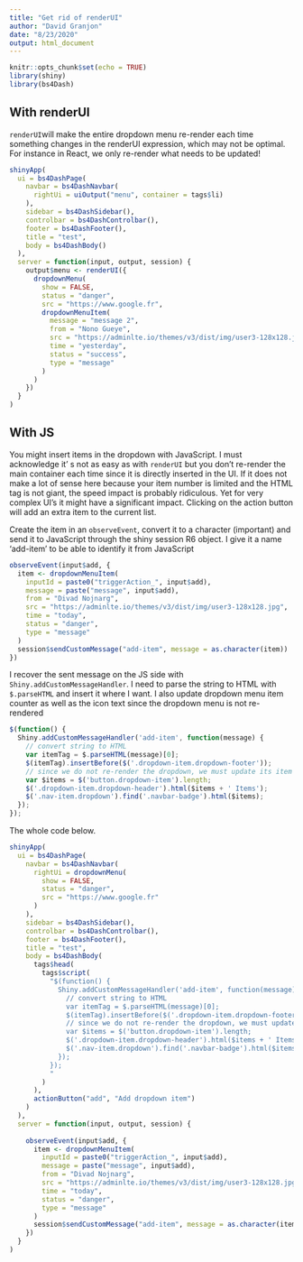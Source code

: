 ```yaml
---
title: "Get rid of renderUI"
author: "David Granjon"
date: "8/23/2020"
output: html_document
---
```


```r
knitr::opts_chunk$set(echo = TRUE)
library(shiny)
library(bs4Dash)
```

## With renderUI

`renderUI`will make the entire dropdown menu re-render each time something changes in the renderUI expression, which may not be optimal. For instance in React, we only re-render what needs to be updated!

```r
shinyApp(
  ui = bs4DashPage(
    navbar = bs4DashNavbar(
      rightUi = uiOutput("menu", container = tags$li)
    ),
    sidebar = bs4DashSidebar(),
    controlbar = bs4DashControlbar(),
    footer = bs4DashFooter(),
    title = "test",
    body = bs4DashBody()
  ),
  server = function(input, output, session) {
    output$menu <- renderUI({
      dropdownMenu(
        show = FALSE,
        status = "danger",
        src = "https://www.google.fr",
        dropdownMenuItem(
          message = "message 2",
          from = "Nono Gueye",
          src = "https://adminlte.io/themes/v3/dist/img/user3-128x128.jpg",
          time = "yesterday",
          status = "success",
          type = "message"
        )
      )
    })
  }
)
```

## With JS
You might insert items in the dropdown with JavaScript. I must acknowledge it' s not as easy as with `renderUI` but you don't re-render the main container each time since it is directly inserted in the UI. If it does not make a lot of sense here because your item number is limited and the HTML tag is not giant, the speed impact is probably ridiculous. Yet for very complex UI's it might have a significant impact. Clicking on the action button will add an extra item to the current list.

Create the item in an `observeEvent`, convert it to a character (important) and send it to JavaScript through the shiny session R6 object. I give it a name 'add-item' to be able to identify it from JavaScript

```r
observeEvent(input$add, {
  item <- dropdownMenuItem(
    inputId = paste0("triggerAction_", input$add),
    message = paste("message", input$add),
    from = "Divad Nojnarg",
    src = "https://adminlte.io/themes/v3/dist/img/user3-128x128.jpg",
    time = "today",
    status = "danger",
    type = "message"
  )
  session$sendCustomMessage("add-item", message = as.character(item))
})
```


I recover the sent message on the JS side with `Shiny.addCustomMessageHandler`. I need to parse the string to HTML with `$.parseHTML` and insert it where I want. I also update dropdown menu item counter as well as the icon text since the dropdown menu is not re-rendered

```javascript
$(function() {
  Shiny.addCustomMessageHandler('add-item', function(message) {
    // convert string to HTML
    var itemTag = $.parseHTML(message)[0];
    $(itemTag).insertBefore($('.dropdown-item.dropdown-footer'));
    // since we do not re-render the dropdown, we must update its item counter
    var $items = $('button.dropdown-item').length;
    $('.dropdown-item.dropdown-header').html($items + ' Items');
    $('.nav-item.dropdown').find('.navbar-badge').html($items);
  });
});
```

The whole code below.

```r
shinyApp(
  ui = bs4DashPage(
    navbar = bs4DashNavbar(
      rightUi = dropdownMenu(
        show = FALSE,
        status = "danger",
        src = "https://www.google.fr"
      )
    ),
    sidebar = bs4DashSidebar(),
    controlbar = bs4DashControlbar(),
    footer = bs4DashFooter(),
    title = "test",
    body = bs4DashBody(
      tags$head(
        tags$script(
          "$(function() {
            Shiny.addCustomMessageHandler('add-item', function(message) {
              // convert string to HTML
              var itemTag = $.parseHTML(message)[0];
              $(itemTag).insertBefore($('.dropdown-item.dropdown-footer'));
              // since we do not re-render the dropdown, we must update its item counter
              var $items = $('button.dropdown-item').length;
              $('.dropdown-item.dropdown-header').html($items + ' Items');
              $('.nav-item.dropdown').find('.navbar-badge').html($items);
            });
          });
          "
        )
      ),
      actionButton("add", "Add dropdown item")
    )
  ),
  server = function(input, output, session) {
    
    observeEvent(input$add, {
      item <- dropdownMenuItem(
        inputId = paste0("triggerAction_", input$add),
        message = paste("message", input$add),
        from = "Divad Nojnarg",
        src = "https://adminlte.io/themes/v3/dist/img/user3-128x128.jpg",
        time = "today",
        status = "danger",
        type = "message"
      )
      session$sendCustomMessage("add-item", message = as.character(item))
    })
  }
)
```
